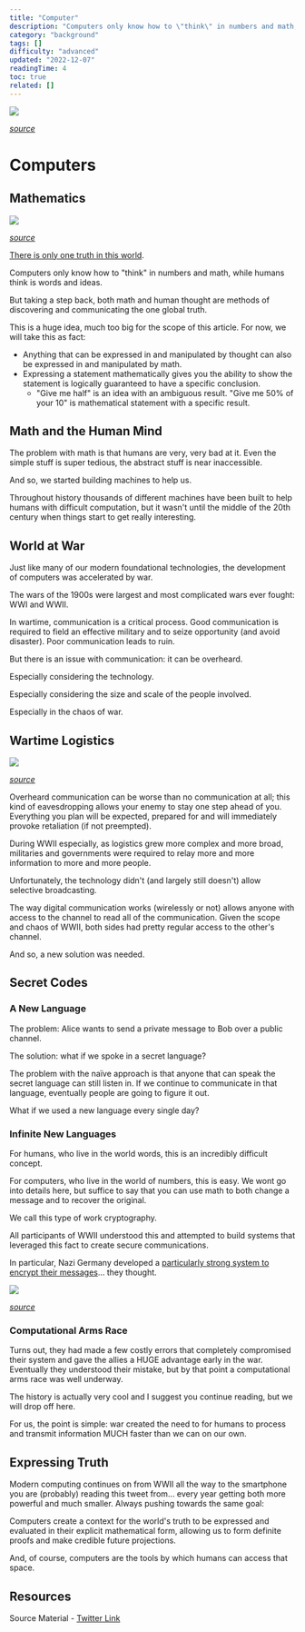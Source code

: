 ```yaml
---
title: "Computer"
description: "Computers only know how to \"think\" in numbers and math, while humans think is words and ideas."
category: "background"
tags: []
difficulty: "advanced"
updated: "2022-12-07"
readingTime: 4
toc: true
related: []
---
```


![](/images/computer-banner.webp)

[*source*](https://www.g2.com/articles/history-of-computers)

# Computers

## Mathematics

![](/images/computer-math.jpeg)

[*source*](https://www.quora.com/Why-do-we-have-to-be-prodigies-in-physics-maths-and-chemistry-in-order-to-take-up-computer-science-in-IIT-or-some-such-prestigious-college)

[There is only one truth in this world](https://en.wikipedia.org/wiki/Mathematics). 

Computers only know how to "think" in numbers and math, while humans think is words and ideas. 

But taking a step back, both math and human thought are methods of discovering and communicating the one global truth.

This is a huge idea, much too big for the scope of this article. For now, we will take this as fact: 

*   Anything that can be expressed in and manipulated by thought can also be expressed in and manipulated by math.
*   Expressing a statement mathematically gives you the ability to show the statement is logically guaranteed to have a specific conclusion. 
    *   "Give me half" is an idea with an ambiguous result. "Give me 50% of your 10" is mathematical statement with a specific result.

## Math and the Human Mind 

The problem with math is that humans are very, very bad at it. Even the simple stuff is super tedious, the abstract stuff is near inaccessible. 

And so, we started building machines to help us.

Throughout history thousands of different machines have been built to help humans with difficult computation, but it wasn't until the middle of the 20th century when things start to get really interesting.

## World at War

Just like many of our modern foundational technologies, the development of computers was accelerated by war. 

The wars of the 1900s were largest and most complicated wars ever fought: WWI and WWII.

In wartime, communication is a critical process. Good communication is required to field an effective military and to seize opportunity (and avoid disaster). Poor communication leads to ruin.

But there is an issue with communication: it can be overheard. 

Especially considering the technology. 

Especially considering the size and scale of the people involved. 

Especially in the chaos of war.

## Wartime Logistics

![](/images/computer-generals.jpg)

[*source*](https://www.wealthmanagement.com/etfs/long-live-fund-fee-wars)

Overheard communication can be worse than no communication at all; this kind of eavesdropping allows your enemy to stay one step ahead of you. Everything you plan will be expected, prepared for and will immediately provoke retaliation (if not preempted).

During WWII especially, as logistics grew more complex and more broad, militaries and governments were required to relay more and more information to more and more people. 

Unfortunately, the technology didn't (and largely still doesn't) allow selective broadcasting.

The way digital communication works (wirelessly or not) allows anyone with access to the channel to read all of the communication. Given the scope and chaos of WWII, both sides had pretty regular access to the other's channel. 

And so, a new solution was needed.

## Secret Codes

### A New Language 

The problem: Alice wants to send a private message to Bob over a public channel. 

The solution: what if we spoke in a secret language?

The problem with the naïve approach is that anyone that can speak the secret language can still listen in. If we continue to communicate in that language, eventually people are going to figure it out. 

What if we used a new language every single day?

### Infinite New Languages

For humans, who live in the world words, this is an incredibly difficult concept. 

For computers, who live in the world of numbers, this is easy. We wont go into details here, but suffice to say that you can use math to both change a message and to recover the original.

We call this type of work cryptography.

All participants of WWII understood this and attempted to build systems that leveraged this fact to create secure communications. 

In particular, Nazi Germany developed a [particularly strong system to encrypt their messages](https://en.wikipedia.org/wiki/Enigma_machine)... they thought.

![](/images/computer-enigma.jpg)

[*source*](https://www.turing.ac.uk/news/enigma-machine-goes-display-alan-turing-institute)

### Computational Arms Race

Turns out, they had made a few costly errors that completely compromised their system and gave the allies a HUGE advantage early in the war. Eventually they understood their mistake, but by that point a computational arms race was well underway.

The history is actually very cool and I suggest you continue reading, but we will drop off here. 

For us, the point is simple: war created the need to for humans to process and transmit information MUCH faster than we can on our own.

## Expressing Truth

Modern computing continues on from WWII all the way to the smartphone you are (probably) reading this tweet from... every year getting both more powerful and much smaller. Always pushing towards the same goal:

Computers create a context for the world's truth to be expressed and evaluated in their explicit mathematical form, allowing us to form definite proofs and make credible future projections. 

And, of course, computers are the tools by which humans can access that space.

## Resources

Source Material - [Twitter Link](https://twitter.com/logarithmicrex/status/1574107693580550144)

